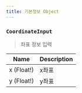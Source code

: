 ```yaml
---
title: 기본정보 Object
---
```



### `CoordinateInput`
> 좌표 정보 입력

| Name | Description |
| -------- | -------- | 
| x (Float!) | x좌표
| y (Float!)  | y좌표 | 
